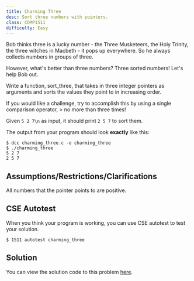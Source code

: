 ```yaml
---
title: Charming Three
desc: Sort three numbers with pointers.
class: COMP1511
difficulty: Easy
---
```


Bob thinks three is a lucky number - the Three Musketeers, the Holy Trinity, the three witches in Macbeth - it pops up everywhere. So he always collects numbers in groups of three.

However, what's better than three numbers? Three sorted numbers! Let's help Bob out.

Write a function, sort_three, that takes in three integer pointers as arguments and sorts the values they point to in increasing order.

If you would like a challenge, try to accomplish this by using a single comparison operator, > no more than three times!

Given `5 2 7\n` as input, it should print `2 5 7` to sort them.

The output from your program should look **exactly** like this:

```bash:~/1511-revision/charming_three
$ dcc charming_three.c -o charming_three
$ ./charming_three
5 2 7
2 5 7
```

## Assumptions/Restrictions/Clarifications

All numbers that the pointer points to are positive.

## CSE Autotest

When you think your program is working, you can use CSE autotest to test your solution.

```bash:~/1511-revision/charming_three:~
$ 1511 autotest charming_three
```

## Solution

You can view the solution code to this problem [here](https://github.com/csesoc/comp1511-revision-t1-2022/blob/master/solutions/charming_three/solution.c).
